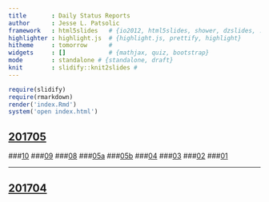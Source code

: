 ```yaml
---
title       : Daily Status Reports
author      : Jesse L. Patsolic
framework   : html5slides   # {io2012, html5slides, shower, dzslides, ...}
highlighter : highlight.js  # {highlight.js, prettify, highlight}
hitheme     : tomorrow      # 
widgets     : []            # {mathjax, quiz, bootstrap}
mode        : standalone # {standalone, draft}
knit        : slidify::knit2slides #
---
```


```r
require(slidify)
require(rmarkdown)
render('index.Rmd')
system('open index.html')
```

## [201705](./201705/09/miniReport.html)
###[10](./201705/09/miniReport.html)
###[09](./201705/09/miniReport.html)
###[08](./201705/08/miniReport.html)
###[05a](./201705/05/miniReport.html)
###[05b](./201705/05/sanityCheck.html)
###[04](./201705/04/miniReport.html)
###[03](./201705/03/miniReport.html)
###[02](./201705/02/miniReport.html)
###[01](./201705/01/miniReport.html)

---- 

## [201704](./201704/)



